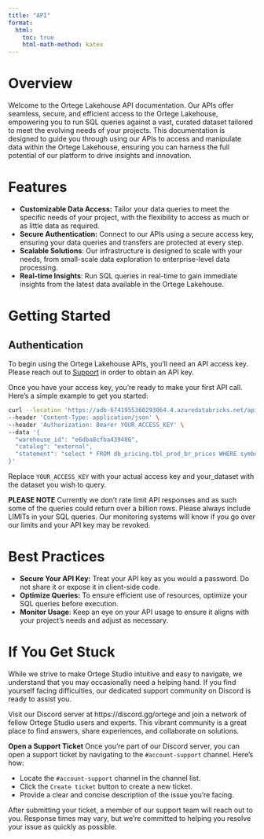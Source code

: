 ```yaml
---
title: "API"
format:
  html:
    toc: true
    html-math-method: katex
---
```

# Overview
Welcome to the Ortege Lakehouse API documentation. Our APIs offer seamless, secure, and efficient access to the Ortege Lakehouse, empowering you to run SQL queries against a vast, curated dataset tailored to meet the evolving needs of your projects. This documentation is designed to guide you through using our APIs to access and manipulate data within the Ortege Lakehouse, ensuring you can harness the full potential of our platform to drive insights and innovation.

# Features
* **Customizable Data Access:** Tailor your data queries to meet the specific needs of your project, with the flexibility to access as much or as little data as required.
* **Secure Authentication:** Connect to our APIs using a secure access key, ensuring your data queries and transfers are protected at every step.
* **Scalable Solutions**: Our infrastructure is designed to scale with your needs, from small-scale data exploration to enterprise-level data processing.
* **Real-time Insights**: Run SQL queries in real-time to gain immediate insights from the latest data available in the Ortege Lakehouse.

# Getting Started
## Authentication
To begin using the Ortege Lakehouse APIs, you'll need an API access key. Please reach out to [Support](mailto:abdullah@ortege.io) in order to obtain an API key.

Once you have your access key, you're ready to make your first API call. Here's a simple example to get you started:

```bash
curl --location 'https://adb-6741955360293064.4.azuredatabricks.net/api/2.0/sql/statements/' \
--header 'Content-Type: application/json' \
--header 'Authorization: Bearer YOUR_ACCESS_KEY' \
--data '{
  "warehouse_id": "e6dba8cfba439486",
  "catalog": "external",
  "statement": "select * FROM db_pricing.tbl_prod_br_prices WHERE symbol = '\''STX'\'' LIMIT 10"
}'
```

Replace `YOUR_ACCESS_KEY` with your actual access key and your_dataset with the dataset you wish to query.

**PLEASE NOTE** Currently we don't rate limit API responses and as such some of the queries could return over a billion rows. Please always include LIMITs in your SQL queries. Our monitoring systems will know if you go over our limits and your API key may be revoked. 


# Best Practices
* **Secure Your API Key:** Treat your API key as you would a password. Do not share it or expose it in client-side code.
* **Optimize Queries:** To ensure efficient use of resources, optimize your SQL queries before execution.
* **Monitor Usage**: Keep an eye on your API usage to ensure it aligns with your project's needs and adjust as necessary.

# If You Get Stuck
While we strive to make Ortege Studio intuitive and easy to navigate, we understand that you may occasionally need a helping hand. If you find yourself facing difficulties, our dedicated support community on Discord is ready to assist you.

Visit our Discord server at https://discord.gg/ortege and join a network of fellow Ortege Studio users and experts. This vibrant community is a great place to find answers, share experiences, and collaborate on solutions.

**Open a Support Ticket**
Once you’re part of our Discord server, you can open a support ticket by navigating to the `#account-support` channel. Here’s how:

* Locate the `#account-support` channel in the channel list.
* Click the `Create ticket` button to create a new ticket.
* Provide a clear and concise description of the issue you're facing.

After submitting your ticket, a member of our support team will reach out to you. Response times may vary, but we’re committed to helping you resolve your issue as quickly as possible.